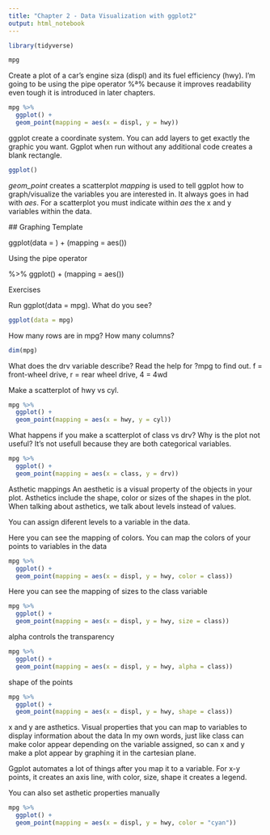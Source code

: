 ```yaml
---
title: "Chapter 2 - Data Visualization with ggplot2"
output: html_notebook
---
```


```r
library(tidyverse)
```

```r
mpg
```

Create a plot of a car's engine siza (displ) and its fuel efficiency (hwy). I'm going to be using the pipe operator %ª% because it improves readability even tough it is introduced in later chapters.
```r
mpg %>%
  ggplot() + 
  geom_point(mapping = aes(x = displ, y = hwy))
```

ggplot create a coordinate system. You can add layers to get exactly the graphic you want. Ggplot when run without any additional code creates a blank rectangle.
```r
ggplot()
```
  *geom_point* creates a scatterplot
  *mapping* is used to tell ggplot how to graph/visualize the variables you are interested in. It always goes in had with *aes*. For a scatterplot you must indicate within *aes* the x and y variables within the data.
  
  
  ## Graphing Template

ggplot(data = <DATA>) + 
  <GEOM_FUNCTION>(mapping = aes(<MAPPINGS>))
  
Using the pipe operator

<DATA> %>% 
  ggplot() +
    <GEOM_FUNCTION>(mapping = aes(<MAPPINGS>))
    
    
Exercises

 Run ggplot(data = mpg). What do you see?
```r
ggplot(data = mpg)
```
 

How many rows are in mpg? How many columns?
```r
dim(mpg)
```


What does the drv variable describe? Read the help for ?mpg to find out.
f = front-wheel drive, r = rear wheel drive, 4 = 4wd


Make a scatterplot of hwy vs cyl.
```r
mpg %>%
  ggplot() +
  geom_point(mapping = aes(x = hwy, y = cyl))
```

What happens if you make a scatterplot of class vs drv? Why is the plot not useful?
It's not usefull because they are both categorical variables.
```r
mpg %>% 
  ggplot() +
  geom_point(mapping = aes(x = class, y = drv))
```
 
 Asthetic mappings
 An aesthetic is a visual property of the objects in your plot. 
 Asthetics include the shape, color or sizes of the shapes in the plot. When talking about asthetics, we talk about levels instead of values.
 
 You can assign diferent levels to a variable in the data.
 
 Here you can see the mapping of colors. You can map the colors of your points to variables in the data
```r
mpg %>% 
  ggplot() +
  geom_point(mapping = aes(x = displ, y = hwy, color = class))
```
 
 Here you can see the mapping of sizes to the class variable
```r
mpg %>% 
  ggplot() +
  geom_point(mapping = aes(x = displ, y = hwy, size = class))
```
 
 alpha controls the transparency
```r
mpg %>% 
  ggplot() +
  geom_point(mapping = aes(x = displ, y = hwy, alpha = class))
```
 
 shape of the points
```r
mpg %>% 
  ggplot() + 
  geom_point(mapping = aes(x = displ, y = hwy, shape = class))
```
 
 x and y are asthetics. Visual properties that you can map to variables to display information about the data
 In my own words, just like class can make color appear depending on the variable assigned, so can x and y make a plot appear by graphing it in the cartesian plane.
 
 Ggplot automates a lot of things after you map it to a variable. For x-y points, it creates an axis line, with color, size, shape it creates a legend.
 
 
 You can also set asthetic properties manually
```r
mpg %>% 
  ggplot() +
  geom_point(mapping = aes(x = displ, y = hwy, color = "cyan"))
```
 
 